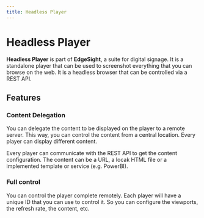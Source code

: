 ```yaml
---
title: Headless Player
---
```



# Headless Player 

**Headless Player** is part of **EdgeSight**, a suite for digital signage. It is a standalone player that can be used to screenshot everything that you can browse on the web. It is a headless browser that can be controlled via a REST API.

## Features

### Content Delegation

You can delegate the content to be displayed on the player to a remote server. This way, you can control the content from a central location. Every player can display different content.

Every player can communicate with the REST API to get the content configuration. The content can be a URL, a locak HTML file or a implemented template or service (e.g. PowerBI).

### Full control

You can control the player complete remotely. Each player will have a unique ID that you can use to control it. So you can configure the viewports, the refresh rate, the content, etc.